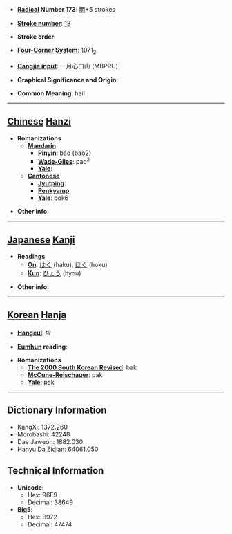 * '''[[Wiktionary:Chinese radical index| Radical]] Number 173''': [[Wiktionary:Chinese radical index 雨|雨]]+5 strokes

* '''[[Wiktionary:Chinese total strokes index|Stroke number]]''': [[Wiktionary:Chinese total strokes index 13|13]]

* '''Stroke order''': 

* '''[[Wiktionary:Chinese four corner index|Four-Corner System]]''': 1071<sub>2</sub>

* '''[[Wiktionary:Chinese Cangjie index|Cangjie input]]''': 一月心口山 (MBPRU)

* '''Graphical Significance and Origin''': 

* '''Common Meaning''': hail

----

== [[Chinese]] [[Hanzi]] ==

* '''Romanizations'''
** '''[[Mandarin]]'''
*** '''[[Pinyin]]''': báo (bao2)
*** '''[[Wade-Giles]]''': pao<sup>2</sup>
*** '''[[Yale]]''': 
** '''[[Cantonese]]'''
*** '''[[Jyutping]]''':
*** '''[[Penkyamp]]''': 
*** '''[[Yale]]''': bok6

* '''Other info''': 

----

== [[Japanese]] [[Kanji]] ==

* '''Readings'''
** '''[[On]]''': [[はく]] (haku), [[ほく]] (hoku)
** '''[[Kun]]''': [[ひょう]] (hyou)

* '''Other info''':  

----

== [[Korean]] [[Hanja]] ==

* '''[[Hangeul]]''': 박

* '''[[Eumhun]] reading''': 

* '''Romanizations'''
** '''[[The 2000 South Korean Revised Romanization|The 2000 South Korean Revised]]''': bak
** '''[[McCune-Reischauer]]''': pak
** '''[[Yale]]''': pak

----

== Dictionary Information ==

* KangXi: 1372.260
* Morobashi: 42248
* Dae Jaweon: 1882.030
* Hanyu Da Zidian: 64061.050

== Technical Information ==

* '''Unicode''':
** Hex: 96F9
** Decimal: 38649
* '''Big5''':
** Hex: B972
** Decimal: 47474